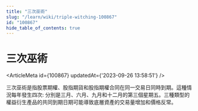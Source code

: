 ```yaml
---
title: "三次巫術"
slug: "/learn/wiki/triple-witching-100867"
id: "100867"
hide_table_of_contents: true
---
```



# 三次巫術

<ArticleMeta id={100867} updatedAt={'2023-09-26 13:58:51'} />
<div className='border-solid border-b border-t-0 my-4 border-[var(--ifm-color-gray-300)]' />

三次巫術是指股票期權、股指期貨和股指期權合同在同一交易日同時到期。這種情況每年發生四次: 分別是三月、六月、九月和十二月的第三個星期五。三種類型的權益衍生產品的共同到期日期可能導致底層資產的交易量增加和價格反常。
